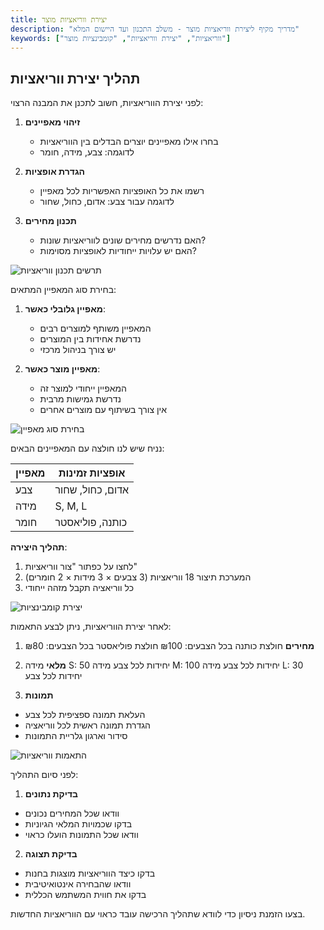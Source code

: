 ```yaml
---
title: יצירת ווריאציות מוצר
description: "מדריך מקיף ליצירת ווריאציות מוצר - משלב התכנון ועד היישום המלא"
keywords: ["ווריאציות", "יצירת ווריאציות", "קומבינציות מוצר"]
---
```


## תהליך יצירת ווריאציות

<Step>
<StepItem title="תכנון מקדים">

לפני יצירת הווריאציות, חשוב לתכנן את המבנה הרצוי:

1. **זיהוי מאפיינים**
   - בחרו אילו מאפיינים יוצרים הבדלים בין הווריאציות
   - לדוגמה: צבע, מידה, חומר
   
2. **הגדרת אופציות**
   - רשמו את כל האופציות האפשריות לכל מאפיין
   - לדוגמה עבור צבע: אדום, כחול, שחור

3. **תכנון מחירים**
   - האם נדרשים מחירים שונים לווריאציות שונות?
   - האם יש עלויות ייחודיות לאופציות מסוימות?

<img src="/api/placeholder/800/400" alt="תרשים תכנון ווריאציות" />
</StepItem>

<StepItem title="הגדרת המאפיינים">

בחירת סוג המאפיין המתאים:

1. **מאפיין גלובלי כאשר**:
   - המאפיין משותף למוצרים רבים
   - נדרשת אחידות בין המוצרים
   - יש צורך בניהול מרכזי

2. **מאפיין מוצר כאשר**:
   - המאפיין ייחודי למוצר זה
   - נדרשת גמישות מרבית
   - אין צורך בשיתוף עם מוצרים אחרים

<img src="/api/placeholder/800/400" alt="בחירת סוג מאפיין" />
</StepItem>

<StepItem title="יצירת קומבינציות">

נניח שיש לנו חולצה עם המאפיינים הבאים:

| מאפיין | אופציות זמינות |
|---------|----------------|
| צבע | אדום, כחול, שחור |
| מידה | S, M, L |
| חומר | כותנה, פוליאסטר |

**תהליך היצירה**:
1. לחצו על כפתור "צור ווריאציות"
2. המערכת תיצור 18 ווריאציות (3 צבעים × 3 מידות × 2 חומרים)
3. כל ווריאציה תקבל מזהה ייחודי

<img src="/api/placeholder/800/400" alt="יצירת קומבינציות" />
</StepItem>

<StepItem title="התאמות אישיות">

לאחר יצירת הווריאציות, ניתן לבצע התאמות:

1. **מחירים**
חולצת כותנה בכל הצבעים: ₪100
חולצת פוליאסטר בכל הצבעים: ₪80

2. **מלאי**
מידה S: 50 יחידות לכל צבע
מידה M: 100 יחידות לכל צבע
מידה L: 30 יחידות לכל צבע

3. **תמונות**
- העלאת תמונה ספציפית לכל צבע
- הגדרת תמונה ראשית לכל ווריאציה
- סידור וארגון גלריית התמונות

<img src="/api/placeholder/800/400" alt="התאמות ווריאציות" />
</StepItem>

<StepItem title="בדיקה ואימות">

לפני סיום התהליך:

1. **בדיקת נתונים**
- וודאו שכל המחירים נכונים
- בדקו שכמויות המלאי הגיוניות
- וודאו שכל התמונות הועלו כראוי

2. **בדיקת תצוגה**
- בדקו כיצד הווריאציות מוצגות בחנות
- וודאו שהבחירה אינטואיטיבית
- בדקו את חווית המשתמש הכללית

<Note title="חשוב" type="warning">
בצעו הזמנת ניסיון כדי לוודא שתהליך הרכישה עובד כראוי עם הווריאציות החדשות.
</Note>
</StepItem>
</Step>